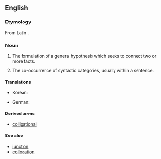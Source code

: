 ==English==

===Etymology===

From Latin {{term|lang=la|colligatio}}.

===Noun===
{{en-noun}}

# {{logic}} The formulation of a general hypothesis which seeks to connect two or more facts.
# {{linguistics}} The co-occurrence of syntactic categories, usually within a sentence. 

====Translations====
{{trans-top|formulation of a general hypothesis}}
*Korean: {{t|ko|종합|tr=jonghap}}
{{trans-bottom}}

{{trans-top|co-occurrence of syntactic categories}}
*German: {{t|de|Kolligation|m}}
{{trans-bottom}}

====Derived terms====
*[[colligational]]

====See also====
*[[junction]] {{sense|logic}}
*[[collocation]] {{sense|linguistics}}